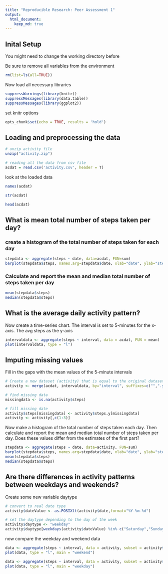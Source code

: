 ```yaml
---
title: "Reproducible Research: Peer Assessment 1"
output: 
  html_document:
    keep_md: true
---
```


## Inital Setup

You might need to change the working directory before

Be sure to remove all variables from the environment
```r
rm(list=ls(all=TRUE)) 
```

Now load all necessary libraries
``` r
suppressWarnings(library(knitr))
suppressMessages(library(data.table))
suppressMessages(library(ggplot2))
```

set knitr options
``` r
opts_chunk$set(echo = TRUE, results = 'hold')
```

## Loading and preprocessing the data

``` r
# unzip activity file
unzip("activity.zip")

# reading all the data from csv file
acdat = read.csv('activity.csv', header = T)
```

look at the loaded data

``` r
names(acdat)
```

``` r
str(acdat)
```

``` r
head(acdat)
```

## What is mean total number of steps taken per day?

### create a histogram of the total number of steps taken for each day

``` r
stepdata <- aggregate(steps ~ date, data=acdat, FUN=sum)
barplot(stepdata$steps, names.arg=stepdata$date, xlab="date", ylab="steps")
```

### Calculate and report the mean and median total number of steps taken per day

``` r
mean(stepdata$steps)
median(stepdata$steps)
```


## What is the average daily activity pattern?

Now create a time-series chart. The interval is set to 5-minutes for the x-axis. The avg steps as the y-axis

``` r
intervaldata <- aggregate(steps ~ interval, data = acdat, FUN = mean)
plot(intervaldata, type = "l")
```

## Imputing missing values

Fill in the gaps with the mean values of the 5-minute intervals

``` r
# Create a new dataset (activity) that is equal to the original dataset (acdat)
activity <- merge(acdat, intervaldata, by="interval", suffixes=c("",".y"))

# find missing data
missingdata <- is.na(activity$steps)

# fill missing date 
activity$steps[missingdata] <- activity$steps.y[missingdata]
activity <- activity[,c(1:3)]
```

Now make a histogram of the total number of steps taken each day. Then calculate and report the mean and median total number of steps taken per day. Does these values differ from the estimates of the first part? 

``` r
stepdata <- aggregate(steps ~ date, data=activity, FUN=sum)
barplot(stepdata$steps, names.arg=stepdata$date, xlab="date", ylab="steps")
mean(stepdata$steps)
median(stepdata$steps)
```

## Are there differences in activity patterns between weekdays and weekends?

Create some new variable daytype

``` r
# convert to real date type
activity$dateValue <- as.POSIXlt(activity$date,format="%Y-%m-%d")

# set the daytype depending to the day of the week
activity$daytype <- "weekday"
activity$daytype[weekdays(activity$dateValue) %in% c("Saturday","Sunday")] <- "weekend"
``` 

now compare  the weekday and weekend data

``` r
data <- aggregate(steps ~ interval, data = activity, subset = activity$daytype == "weekend", FUN = mean)
plot(data, type = "l", main = "weekend")

data <- aggregate(steps ~ interval, data = activity, subset = activity$daytype == "weekday", FUN = mean)
plot(data, type = "l", main = "weekday")
```